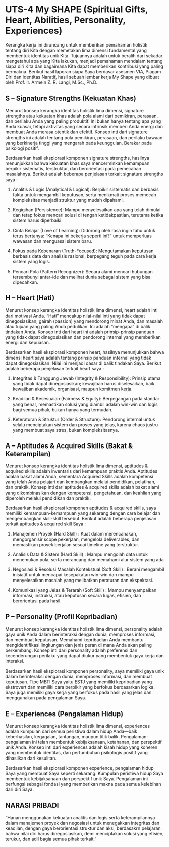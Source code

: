 # UTS-4 My SHAPE (Spiritual Gifts, Heart, Abilities, Personality, Experiences)

Kerangka kerja ini dirancang untuk memberikan pemahaman holistik tentang diri Kita dengan
memetakan lima dimensi fundamental yang membentuk identitas unik Kita. Tujuannya adalah
untuk beralih dari sekadar mengetahui apa yang Kita lakukan, menjadi pemahaman mendalam
tentang siapa diri Kita dan bagaimana Kita dapat memberikan kontribusi yang paling
bermakna. Berikut hasil laporan siapa Saya berdasar asesmen VIA, Piagam Diri dan Identitas Naratif, hasil sebuah lembar kerja My Shape yang dibuat oleh Prof. Ir. Armein Z. R. Langi, M.Sc., Ph.D.

## S – Signature Strengths (Kekuatan Khas)

Menurut konsep kerangka identitas holistik lima dimensi, signature strengths atau kekuatan khas adalah  pola alami dari pemikiran, perasaan,
dan perilaku Anda yang paling produktif. Ini bukan hanya tentang apa yang Anda kuasai,
tetapi aktivitas yang secara intrinsik memberi Anda energi dan membuat Anda merasa otentik
dan efektif. Konsep inti dari signature strengths ini adalah tentang pola pemikiran, perasaan, dan perilaku bawaan yang berkinerja tinggi yang mengarah pada keunggulan. Berakar pada
psikologi positif.

Berdasarkan hasil eksplorasi komponen signature strengths, hasilnya menunjukkan bahwa kekuatan khas saya mencerminkan kemampuan berpikir sistematis, terstruktur, dan berorientasi pada pemecahan masalahnya. Berikut adalah beberapa penjelasan terkait signature strengths saya : 

1. Analitis & Logis (Analytical & Logical): Berpikir sistematis dan berbasis fakta untuk mengambil keputusan, serta menikmati proses memecah kompleksitas menjadi struktur yang mudah dipahami.

2. Kegigihan (Persistence): Mampu menyelesaikan apa yang telah dimulai dan tetap fokus mencari solusi di tengah ketidakpastian, terutama ketika sistem harus diperbaiki.

3. Cinta Belajar (Love of Learning): Didorong oleh rasa ingin tahu untuk terus bertanya: "Kenapa ini bekerja seperti ini?"  untuk memperluas wawasan dan menguasai sistem baru.

4. Fokus pada Kebenaran (Truth-Focused): Mengutamakan keputusan berbasis data dan analisis rasional, berpegang teguh pada cara kerja sistem yang logis.

5. Pencari Pola (Pattern Recognizer): Secara alami mencari hubungan tersembunyi antar-ide dan melihat dunia sebagai sistem yang bisa dipecahkan.

## H – Heart (Hati)

Menurut konsep kerangka identitas holistik lima dimensi, heart adalah  inti dari motivasi Anda. “Hati” mencakup nilai-nilai inti yang
tidak dapat dinegosiasikan, gairah (passion) yang mendorong minat Anda, dan masalah atau
tujuan yang paling Anda pedulikan. Ini adalah “mengapa” di balik tindakan Anda. Konsep inti dari heart ini adalah prinsip-prinsip panduan yang tidak dapat dinegosiasikan dan
pendorong internal yang memberikan energi dan kepuasan.

Berdasarkan hasil eksplorasi komponen heart, hasilnya menunjukkan bahwa dimensi heart saya adalah tentang prinsip panduan internal yang tidak dapat dinegosiasikan. Nilai ini menjadi dasar di balik tindakan Saya. Berikut adalah beberapa penjelasan terkait heart saya :

1. Integritas & Tanggung Jawab (Integrity & Responsibility): Prinsip utama yang tidak dapat dinegosiasikan; kewajiban harus diselesaikan, baik kewajiban akademik, organisasi, maupun komitmen kerja.

2. Keadilan & Kesesuaian (Fairness & Equity): Berpegangan pada standar yang benar, memastikan solusi yang diambil adalah win-win dan logis bagi semua pihak, bukan hanya yang termudah.

3. Keteraturan & Struktur (Order & Structure): Pendorong internal untuk selalu menciptakan sistem dan proses yang jelas, karena chaos justru yang membuat saya stres, bukan kompleksitasnya.

## A – Aptitudes & Acquired Skills (Bakat & Keterampilan)

Menurut konsep kerangka identitas holistik lima dimensi, aptitudes & acquired skills adalah inventaris dari
kemampuan praktis Anda. Aptitudes adalah bakat alami Anda, sementara Acquired Skills adalah
kompetensi yang telah Anda pelajari dan kembangkan melalui pendidikan, pelatihan, dan
praktik. Konsep inti dari aptitudes & acquired skills adalah bakat alami yang dikombinasikan dengan kompetensi,
pengetahuan, dan keahlian yang diperoleh melalui pendidikan dan praktik.

Berdasarkan hasil eksplorasi komponen aptitudes & acquired skills, saya memiliki kemampuan-kemampuan yang sekarang dengan cara belajar dan mengembangkan skill-skill tersebut. Berikut adalah beberapa penjelasan terkait aptitudes & acquired skill Saya :

1. Manajemen Proyek (Hard Skill) : Kuat dalam merencanakan, mengorganisir scope pekerjaan, mengelola deliverables, dan memastikan proyek berjalan sesuai timeline yang terstruktur.

2. Analisis Data & Sistem (Hard Skill) : Mampu mengolah data untuk menemukan pola, serta merancang dan memahami alur sistem yang ada

3. Negosiasi & Resolusi Masalah Kontekstual (Soft Skill) : Berani mengambil inisiatif untuk mencapai kesepakatan win-win dan mampu menyelesaikan masalah yang melibatkan peraturan dan ekspektasi.

4. Komunikasi yang Jelas & Terarah (Soft Skill) :  Mampu menyampaikan informasi, instruksi, atau keputusan secara lugas, efisien, dan berorientasi pada hasil. 

## P – Personality (Profil Kepribadian)

Menurut konsep kerangka identitas holistik lima dimensi, personality adalah gaya unik Anda dalam berinteraksi dengan
dunia, memproses informasi, dan membuat keputusan. Memahami kepribadian Anda membantu mengidentifikasi lingkungan dan jenis peran di mana Anda akan paling berkembang. Konsep inti dari personality adalah preferensi dan kecenderungan perilaku yang dapat diukur
yang membentuk gaya kerja dan interaksi.

Berdasarkan hasil eksplorasi komponen personality, saya memiliki gaya unik dalam berinteraksi dengan dunia, memproses informasi, dan membuat keputusan. Tipe MBTI Saya yaitu ESTJ yang memiliki kepribadian yang ekstrovert dan memiliki cara berpikir yang berfokus berdasarkan logika. Saya juga memiliki gaya kerja yang berfokus pada hasil yang jelas dan menggunakan pada pengalaman Saya.

## E – Experiences (Pengalaman Hidup)

Menurut konsep kerangka identitas holistik lima dimensi, experiences adalah kumpulan dari semua peristiwa dalam
hidup Anda—baik keberhasilan, kegagalan, tantangan, maupun titik balik. Pengalaman-pengalaman ini telah membentuk kebijaksanaan, ketahanan, dan perspektif unik Anda. Konsep inti dari experiences adalah kisah hidup yang koheren yang membentuk identitas, dan
pertumbuhan psikologis positif yang dihasilkan dari kesulitan.

Berdasarkan hasil eksplorasi komponen experience, pengalaman hidup Saya yang membuat Saya seperti sekarang. Kumpulan peristiwa hidup Saya membentuk kebijaksanaan dan perspektif unik Saya. Pengalaman ini berfungsi sebagai fondasi yang memberikan makna pada semua kelebihan dari diri Saya. 

## NARASI PRIBADI

"Hanan menggunakan kekuatan analitis dan logis serta keterampilannya dalam manajemen proyek dan negosiasi untuk menegakkan integritas dan keadilan, dengan gaya berorientasi struktur dan aksi, berdasakrn pelajaran bahwa nilai diri harus dinegosiasikan, demi menciptakan solusi yang efisien, terukur, dan adil bagia semua pihak terkait."